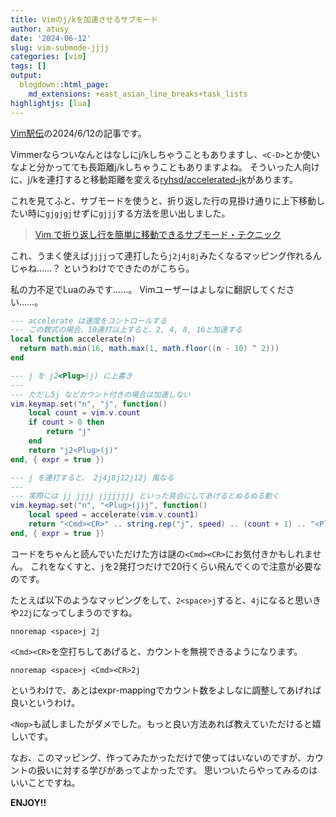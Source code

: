 ```yaml
---
title: Vimのj/kを加速させるサブモード
author: atusy
date: '2024-06-12'
slug: vim-submode-jjjj
categories: [vim]
tags: []
output:
  blogdown::html_page:
    md_extensions: +east_asian_line_breaks+task_lists
highlightjs: [lua]
---
```


[Vim駅伝](https://vim-jp.org/ekiden/)の2024/6/12の記事です。

Vimmerならついなんとはなしにj/kしちゃうこともありますし、`<C-D>`とか使いなよと分かってても長距離j/kしちゃうこともありますよね。
そういった人向けに、j/kを連打すると移動距離を変える[ryhsd/accelerated-jk](https://github.com/rhysd/accelerated-jk)があります。

これを見てふと、サブモードを使うと、折り返した行の見掛け通りに上下移動したい時に`gjgjgj`せずに`gjjj`する方法を思い出しました。

> [Vim で折り返し行を簡単に移動できるサブモード・テクニック](https://zenn.dev/mattn/articles/83c2d4c7645faa)

これ、うまく使えば`jjjj`って連打したら`j2j4j8j`みたくなるマッピング作れるんじゃね……？
というわけでできたのがこちら。

私の力不足でLuaのみです……。
Vimユーザーはよしなに翻訳してください……。

```lua
--- accelerate は速度をコントロールする
--- この数式の場合、10連打以上すると、2, 4, 8, 16と加速する
local function accelerate(n)
  return math.min(16, math.max(1, math.floor((n - 10) ^ 2)))
end

--- j を j2<Plug>(j) に上書き
---
--- ただし5j などカウント付きの場合は加速しない
vim.keymap.set("n", "j", function()
	local count = vim.v.count
	if count > 0 then
		return "j"
	end
	return "j2<Plug>(j)"
end, { expr = true })

--- j を連打すると、 2j4j8j12j12j 風なる
---
--- 実際には jj jjjj jjjjjjjj といった具合にしてあげるとぬるぬる動く
vim.keymap.set("n", "<Plug>(j)j", function()
	local speed = accelerate(vim.v.count1)
	return "<Cmd><CR>" .. string.rep("j", speed) .. (count + 1) .. "<Plug>(j)"
end, { expr = true })
```

コードをちゃんと読んでいただけた方は謎の`<Cmd><CR>`にお気付きかもしれません。
これをなくすと、`j`を2発打つだけで20行くらい飛んでくので注意が必要なのです。

たとえば以下のようなマッピングをして、`2<space>j`すると、`4j`になると思いきや`22j`になってしまうのですね。

``` vim
nnoremap <space>j 2j
```

`<Cmd><CR>`を空打ちしてあげると、カウントを無視できるようになります。

``` vim
nnoremap <space>j <Cmd><CR>2j
```

というわけで、あとはexpr-mappingでカウント数をよしなに調整してあげれば良いというわけ。

`<Nop>`も試しましたがダメでした。もっと良い方法あれば教えていただけると嬉しいです。

なお、このマッピング、作ってみたかっただけで使ってはいないのですが、カウントの扱いに対する学びがあってよかったです。
思いついたらやってみるのはいいことですね。

**ENJOY!!**
